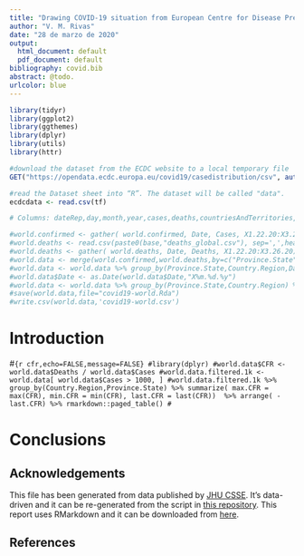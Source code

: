 ```yaml
---
title: "Drawing COVID-19 situation from European Centre for Disease Prevention and Control's data"
author: "V. M. Rivas"
date: "28 de marzo de 2020"
output:
  html_document: default
  pdf_document: default
bibliography: covid.bib
abstract: @todo.
urlcolor: blue
---
```


```r
library(tidyr)
library(ggplot2)
library(ggthemes)
library(dplyr)
library(utils)
library(httr)

#download the dataset from the ECDC website to a local temporary file
GET("https://opendata.ecdc.europa.eu/covid19/casedistribution/csv", authenticate(":", ":", type="ntlm"), write_disk(tf <- tempfile(fileext = ".csv")))

#read the Dataset sheet into “R”. The dataset will be called "data".
ecdcdata <- read.csv(tf)

# Columns: dateRep,day,month,year,cases,deaths,countriesAndTerritories,geoId,countryterritoryCode,popData2018

#world.confirmed <- gather( world.confirmed, Date, Cases, X1.22.20:X3.26.20)
#world.deaths <- read.csv(paste0(base,"deaths_global.csv"), sep=',',head=T)
#world.deaths <- gather( world.deaths, Date, Deaths, X1.22.20:X3.26.20)
#world.data <- merge(world.confirmed,world.deaths,by=c("Province.State","Country.Region","Lat", "Long", "Date"))
#world.data <- world.data %>% group_by(Province.State,Country.Region,Date) %>% arrange(Province.State,Country.Region, as.Date(Date))
#world.data$Date <- as.Date(world.data$Date,"X%m.%d.%y")
#world.data <- world.data %>% group_by(Province.State,Country.Region) %>% mutate( New.Cases= Cases-lag(Cases, default=0), New.Deaths= Deaths -lag(Deaths, default=0))
#save(world.data,file="covid19-world.Rda")
#write.csv(world.data,'covid19-world.csv')
```

# Introduction


#```{r cfr,echo=FALSE,message=FALSE}
#library(dplyr)
#world.data$CFR <- world.data$Deaths / world.data$Cases
#world.data.filtered.1k <- world.data[ world.data$Cases > 1000, ]
#world.data.filtered.1k %>% group_by(Country.Region,Province.State) %>% summarize( max.CFR = max(CFR), min.CFR = min(CFR), last.CFR = last(CFR))  %>% arrange( - last.CFR) %>% rmarkdown::paged_table()
#```



# Conclusions


## Acknowledgements

This file has been generated from data published by <a href="https://github.com/CSSEGISandData/COVID-19" target="_new">JHU CSSE</a>. It's data-driven and it can be re-generated from the script in  <a href="https://github.com/JJ/covid-reports" target="_new">this repository</a>. This report uses RMarkdown and it can be downloaded from <a href="https://github.com/JJ/covid-reports/blob/master/cfr-evolution.Rmd" target="_new">here</a>.

## References

